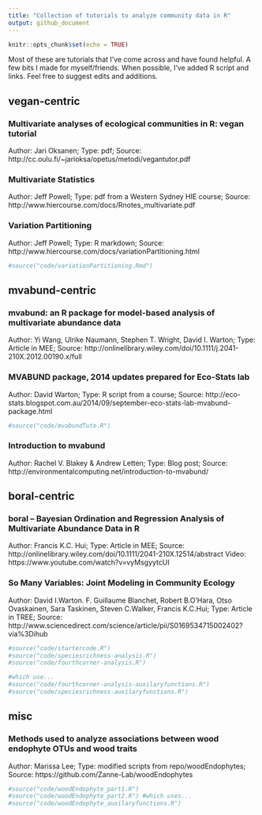```yaml
---
title: "Collection of tutorials to analyze community data in R"
output: github_document
---
```


```r
knitr::opts_chunk$set(echo = TRUE)
```

Most of these are tutorials that I've come across and have found helpful. A few bits I made for myself/friends.  When possible, I've added R script and links. Feel free to suggest edits and additions.




## **vegan-centric**

### Multivariate analyses of ecological communities in R: vegan tutorial
Author: Jari Oksanen;
Type: pdf;
Source: http://cc.oulu.fi/~jarioksa/opetus/metodi/vegantutor.pdf

### Multivariate Statistics
Author: Jeff Powell;
Type: pdf from a Western Sydney HIE course;
Source: http://www.hiercourse.com/docs/Rnotes_multivariate.pdf

### Variation Partitioning
Author: Jeff Powell;
Type: R markdown;
Source: http://www.hiercourse.com/docs/variationPartitioning.html
```r
#source("code/variationPartitioning.Rmd")
```



## **mvabund-centric**

### mvabund: an R package for model-based analysis of multivariate abundance data
Author: Yi Wang, Ulrike Naumann, Stephen T. Wright, David I. Warton;
Type: Article in MEE;
Source: http://onlinelibrary.wiley.com/doi/10.1111/j.2041-210X.2012.00190.x/full

### MVABUND package, 2014 updates prepared for Eco-Stats lab
Author: David Warton;
Type: R script from a course;
Source: http://eco-stats.blogspot.com.au/2014/09/september-eco-stats-lab-mvabund-package.html
```r
#source("code/mvabundTute.R")
```

### Introduction to mvabund
Author: Rachel V. Blakey & Andrew Letten;
Type: Blog post;
Source: http://environmentalcomputing.net/introduction-to-mvabund/



## **boral-centric**

### boral – Bayesian Ordination and Regression Analysis of Multivariate Abundance Data in R
Author: Francis K.C. Hui;
Type: Article in MEE;
Source: http://onlinelibrary.wiley.com/doi/10.1111/2041-210X.12514/abstract
Video: https://www.youtube.com/watch?v=vyMsgyytcUI

### So Many Variables: Joint Modeling in Community Ecology
Author: David I.Warton. F. Guillaume Blanchet, Robert B.O’Hara, Otso Ovaskainen, Sara Taskinen, Steven C.Walker, Francis K.C.Hui;
Type: Article in TREE;
Source: http://www.sciencedirect.com/science/article/pii/S0169534715002402?via%3Dihub
```r
#source("code/startercode.R")
#source("code/speciesrichness-analysis.R")
#source("code/fourthcorner-analysis.R")

#which use...
#source("code/fourthcorner-analysis-auxilaryfunctions.R")
#source("code/speciesrichness-auxilaryfunctions.R")
```



## **misc**

### Methods used to analyze associations between wood endophyte OTUs and wood traits
Author: Marissa Lee;
Type: modified scripts from repo/woodEndophytes;
Source: https://github.com/Zanne-Lab/woodEndophytes
```r
#source("code/woodEndophyte_part1.R")
#source("code/woodEndophyte_part2.R") #which uses...
#source("code/woodEndophyte_auxilaryfunctions.R")
```

